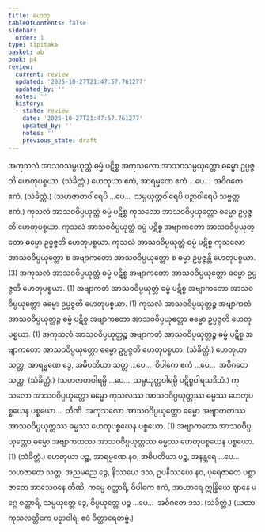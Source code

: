 ```yaml
---
title: ဟေတု
tableOfContents: false
sidebar:
  order: 1
type: tipitaka
basket: ab
book: p4
review:
  current: review
  updated: '2025-10-27T21:47:57.761277'
  updated_by: ''
  notes: ''
  history:
  - state: review
    date: '2025-10-27T21:47:57.761277'
    updated_by: ''
    notes: ''
    previous_state: draft
---
```



<ReviewStatus review={frontmatter.review} showDetails={true} />

<HypothesisAnnotation frontmatter={frontmatter} />

<DynamicBreadcrumb />

<Division number="14" book="p4" e="ch" v="39" p="590">

<Paragraph number="1267" book="p4">
အကုသလံ အာသဝသမ္ပယုတ္တံ ဓမ္မံ ပဋိစ္စ အကုသလော အာသဝသမ္ပယုတ္တော ဓမ္မော ဥပ္ပဇ္ဇတိ ဟေတုပစ္စယာ. (သံခိတ္တံ.)
</Paragraph>

<Paragraph number="1268" book="p4">
ဟေတုယာ ဧကံ, အာရမ္မဏေ ဧကံ …ပေ…  အဝိဂတေ ဧကံ. (သံခိတ္တံ.)
</Paragraph>

<Paragraph number="1269" book="p4">
(သဟဇာတဝါရေပိ …ပေ…  သမ္ပယုတ္တဝါရေပိ ပဉှာဝါရေပိ သဗ္ဗတ္ထ ဧကံ.)
</Paragraph>

</Division>
<Division number="15" book="p4" e="ch" v="39" p="590">

<Paragraph number="1270" book="p4">
ကုသလံ အာသဝဝိပ္ပယုတ္တံ ဓမ္မံ ပဋိစ္စ ကုသလော အာသဝဝိပ္ပယုတ္တော ဓမ္မော ဥပ္ပဇ္ဇတိ ဟေတုပစ္စယာ. ကုသလံ အာသဝဝိပ္ပယုတ္တံ ဓမ္မံ ပဋိစ္စ အဗျာကတော အာသဝဝိပ္ပယုတ္တော ဓမ္မော ဥပ္ပဇ္ဇတိ ဟေတုပစ္စယာ. ကုသလံ အာသဝဝိပ္ပယုတ္တံ ဓမ္မံ ပဋိစ္စ ကုသလော အာသဝဝိပ္ပယုတ္တော စ အဗျာကတော အာသဝဝိပ္ပယုတ္တော စ ဓမ္မာ ဥပ္ပဇ္ဇန္တိ ဟေတုပစ္စယာ. (3)
</Paragraph>

<Paragraph number="1271" book="p4">
အကုသလံ အာသဝဝိပ္ပယုတ္တံ ဓမ္မံ ပဋိစ္စ အဗျာကတော အာသဝဝိပ္ပယုတ္တော ဓမ္မော ဥပ္ပဇ္ဇတိ ဟေတုပစ္စယာ. (1)
</Paragraph>

<Paragraph number="1272" book="p4">
အဗျာကတံ အာသဝဝိပ္ပယုတ္တံ ဓမ္မံ ပဋိစ္စ အဗျာကတော အာသဝဝိပ္ပယုတ္တော ဓမ္မော ဥပ္ပဇ္ဇတိ ဟေတုပစ္စယာ. (1)
</Paragraph>

<Paragraph number="1273" book="p4">
ကုသလံ အာသဝဝိပ္ပယုတ္တဉ္စ အဗျာကတံ အာသဝဝိပ္ပယုတ္တဉ္စ ဓမ္မံ ပဋိစ္စ အဗျာကတော အာသဝဝိပ္ပယုတ္တော ဓမ္မော ဥပ္ပဇ္ဇတိ ဟေတုပစ္စယာ. (1)
</Paragraph>

<Paragraph number="1274" book="p4">
အကုသလံ အာသဝဝိပ္ပယုတ္တဉ္စ အဗျာကတံ အာသဝဝိပ္ပယုတ္တဉ္စ ဓမ္မံ ပဋိစ္စ အဗျာကတော အာသဝဝိပ္ပယုတ္တော ဓမ္မော ဥပ္ပဇ္ဇတိ ဟေတုပစ္စယာ. (သံခိတ္တံ.)
</Paragraph>

</Division>
<Division number="16" book="p4" e="ch" v="39" p="591">

<Paragraph number="1275" book="p4">
ဟေတုယာ သတ္တ, အာရမ္မဏေ ဒွေ, အဓိပတိယာ သတ္တ …ပေ…  ဝိပါကေ ဧကံ …ပေ…  အဝိဂတေ သတ္တ. (သံခိတ္တံ.)
</Paragraph>

<Paragraph number="1276" book="p4">
(သဟဇာတဝါရမ္ပိ …ပေ…  သမ္ပယုတ္တဝါရမ္ပိ ပဋိစ္စဝါရသဒိသံ.)
</Paragraph>

</Division>
<Division number="17" book="p4" e="ch" v="39" p="591">

<Paragraph number="1277" book="p4">
ကုသလော အာသဝဝိပ္ပယုတ္တော ဓမ္မော ကုသလဿ အာသဝဝိပ္ပယုတ္တဿ ဓမ္မဿ ဟေတုပစ္စယေန ပစ္စယော…  တီဏိ.
</Paragraph>

<Paragraph number="1278" book="p4">
အကုသလော အာသဝဝိပ္ပယုတ္တော ဓမ္မော အဗျာကတဿ အာသဝဝိပ္ပယုတ္တဿ ဓမ္မဿ ဟေတုပစ္စယေန ပစ္စယော. (1)
</Paragraph>

<Paragraph number="1279" book="p4">
အဗျာကတော အာသဝဝိပ္ပယုတ္တော ဓမ္မော အဗျာကတဿ အာသဝဝိပ္ပယုတ္တဿ ဓမ္မဿ ဟေတုပစ္စယေန ပစ္စယော. (1) (သံခိတ္တံ.)
</Paragraph>

</Division>
<Division number="18" book="p4" e="ch" v="39" p="591">

<Paragraph number="1280" book="p4">
ဟေတုယာ ပဉ္စ, အာရမ္မဏေ နဝ, အဓိပတိယာ ပဉ္စ, အနန္တရေ …ပေ…  သဟဇာတေ သတ္တ, အညမညေ ဒွေ, နိဿယေ ဒသ, ဥပနိဿယေ နဝ, ပုရေဇာတေ ပစ္ဆာဇာတေ အာသေဝနေ တီဏိ, ကမ္မေ စတ္တာရိ, ဝိပါကေ ဧကံ, အာဟာရေ ဣန္ဒြိယေ ဈာနေ မဂ္ဂေ စတ္တာရိ, သမ္ပယုတ္တေ ဒွေ, ဝိပ္ပယုတ္တေ ပဉ္စ …ပေ…  အဝိဂတေ ဒသ. (သံခိတ္တံ.)
</Paragraph>

<Paragraph number="1281" book="p4">
(ယထာ ကုသလတ္တိကေ ပဉှာဝါရံ, ဧဝံ ဝိတ္ထာရေတဗ္ဗံ.)
</Paragraph>
</Division>